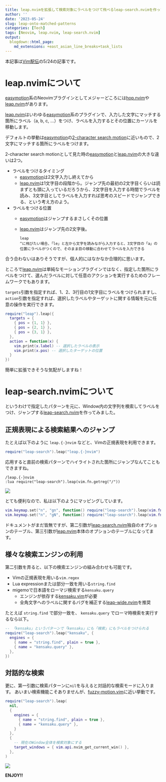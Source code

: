 ```yaml
---
title: leap.nvimを拡張して検索対象にラベルをつけて飛べるleap-search.nvimを作った
author: ''
date: '2023-05-24'
slug: leap-onto-matched-patterns
categories: [Tech]
tags: [Neovim, leap.nvim, leap-search.nvim]
output:
  blogdown::html_page:
    md_extensions: +east_asian_line_breaks+task_lists
---
```


[leap.nvim]: https://github.com/ggandor/leap.nvim
[leap-search.nvim]: https://github.com/atusy/leap-search.nvim
[hop.nvim]: https://github.com/phaazon/hop.nvim
[easymotion]: https://github.com/easymotion/vim-easymotion

本記事は[Vim駅伝](https://vim-jp.org/ekiden/)の5/24の記事です。

# leap.nvimについて

[easymotion][]系のNeovimプラグインとしてメジャーどころには[hop.nvim][]や[leap.nvim][]があります。

[leap.nvim][]はいわゆる[easymotion][]系のプラグインで、入力した文字にマッチする箇所にラベル（a, b, c, ...）をつけ、ラベルを入力するとその位置にカーソルを移動します。

デフォルトの挙動は[easymotion][]の[2-character search motion](https://github.com/easymotion/vim-easymotion#2-character-search-motion)に近いもので、2文字にマッチする箇所にラベルをつけます。

2-character search motionとして見た時の[easymotion][]と[leap.nvim]の大きな違いは2つ。

- ラベルをつけるタイミング
    - [easymotion][]は2文字入力し終えてから
    - [leap.nvim][]は1文字目の段階から。ジャンプ先の最初の2文字目くらいは読まずとも頭に入っているだろうから、2文字目を入力する時間でラベルを読み、3文字目としてラベルを入力すれば思考のスピードでジャンプできる、という考え方のよう。
- ラベルをつける位置
    - [easymotion][]はジャンプするまさしくその位置
    - [leap.nvim][]はジャンプ先の2文字後。

      ```
      leap
      ^に飛びたい場合、「le」と左から文字を読みながら入力すると、3文字目の「a」の位置にラベルがつくので、そのまま目の移動に合わせてラベルを入力できる
      ```

合う合わないはありそうですが、個人的にはなかなか合理的に思います。

ところで[leap.nvim]は単純なモーションプラグインではなく、指定した箇所にラベルをつけて、選んだラベルに対して任意のアクションを実行するためのフレームワークでもあります。

`targets`引数を指定すれば、1、2、3行目の1文字目にラベルをつけられますし、`action`引数を指定すれば、選択したラベルやターゲットに関する情報を元に任意の操作を実行できます。

``` lua
require("leap").leap({
  targets = {
    { pos = {1, 1} },
    { pos = {2, 1} },
    { pos = {3, 1} },
  },
  action = function(x) {
    vim.print(x.label) -- 選択したラベルの表示
    vim.print(x.pos) -- 選択したターゲットの位置
  }
})
```

簡単に拡張できそうな気配がしますね！

# leap-search.nvimについて

というわけで指定したパターンを元に、Window内の文字列を検索してラベルをつけ、ジャンプする[leap-search.nvim][]を作ってみました。

## 正規表現による検索結果へのジャンプ

たとえば以下のように `leap.{-}nvim` などと、Vimの正規表現を利用できます。

``` lua
require("leap-search").leap("leap.{-}nvim")
```

応用すると直前の検索パターンでハイライトされた箇所にジャンプなんてこともできますね。

``` vim
/leap.{-}nvim
:lua require("leap-search").leap(vim.fn.getreg("/"))
```

![](images/leap-search-slash.gif)

とても便利なので、私は以下のようにマッピングしています。

``` lua
vim.keymap.set("n", "gn", function() require("leap-search").leap(vim.fn.getreg("/")) end)
vim.keymap.set("n", "gN", function() require("leap-search").leap(vim.fn.getreg("/"), {}, { backward = true }) end)
```

ドキュメントがまだ皆無ですが、第二引数が[leap-search.nvim][]独自のオプションのテーブル、第三引数が[leap.nvim][]本体のオプションのテーブルになってます。

## 様々な検索エンジンの利用

第二引数を弄ると、以下の検索エンジンの組み合わせも可能です。

- Vimの正規表現を用いる`vim.regex`
- Lua expressionまたは部分一致を用いる`string.find`
- migemoで日本語をローマジ検索する`kensaku.query`
    - エンジンが依存する[kensaku.vim](https://github.com/lambdalisue/kensaku.vim)が必要
    - 全角文字へのラベルに関するバグを補正する[leap-wide.nvim](https://github.com/atusy/leap-wide.nvim)を推奨

たとえば `string.find` で部分一致を、 `kensaku.query` でローマ時検索を実行するなら以下。

``` lua
-- 「kensaku」というパターンで「kensaku」にも「検索」にもラベルをつけられる
require("leap-search").leap("kensaku", {
  engines = {
    { name = "string.find", plain = true },
    { name = "kensaku.query" },
  },
})
```

## 対話的な検索

更に、第一引数に検索パターンに`nil`を与えると対話的な検索モードに入ります。
あいまい検索機能こそありませんが、[fuzzy-motion.vim](https://github.com/yuki-yano/fuzzy-motion.vim)に近い挙動です。

``` lua
require("leap-search").leap(
  nil,
  {
    engines = {
      { name = "string.find", plain = true },
      { name = "kensaku.query" },
    }
  },
  {
    -- 現在のWindow全体を検索対象にする
    target_windows = { vim.api.nvim_get_current_win() },
  },
)
```

![](images/leap-search-interactive.gif)

**ENJOY!!**
